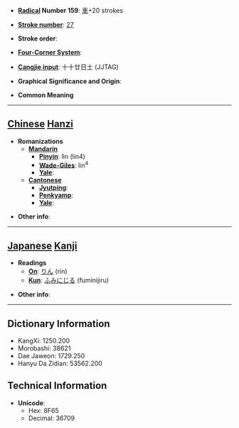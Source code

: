 * '''[[Wiktionary:Chinese radical index| Radical]] Number 159''': [[Wiktionary:Chinese radical index 車|車]]+20 strokes

* '''[[Wiktionary:Chinese total strokes index|Stroke number]]''': [[Wiktionary:Chinese total strokes index 27|27]]

* '''Stroke order''': 

* '''[[Wiktionary:Chinese four corner index|Four-Corner System]]''': 

* '''[[Wiktionary:Chinese Cangjie index|Cangjie input]]''': 十十廿日土 (JJTAG)

* '''Graphical Significance and Origin''': 

* '''Common Meaning'''

----

== [[Chinese]] [[Hanzi]] ==

* '''Romanizations'''
** '''[[Mandarin]]'''
*** '''[[Pinyin]]''': lìn (lin4)
*** '''[[Wade-Giles]]''': lin<sup>4</sup>
*** '''[[Yale]]''': 
** '''[[Cantonese]]'''
*** '''[[Jyutping]]''':
*** '''[[Penkyamp]]''': 
*** '''[[Yale]]''': 

* '''Other info''': 

----

== [[Japanese]] [[Kanji]] ==

* '''Readings'''
** '''[[On]]''': [[りん]] (rin)
** '''[[Kun]]''': [[ふみにじる]] (fuminijiru)

* '''Other info''':  

----

== Dictionary Information ==

* KangXi: 1250.200
* Morobashi: 38621
* Dae Jaweon: 1729.250
* Hanyu Da Zidian: 53562.200

== Technical Information ==

* '''Unicode''':
** Hex: 8F65
** Decimal: 36709